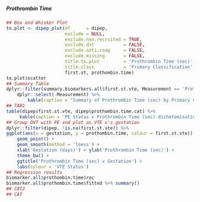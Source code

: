 ##### Prothrombin Time

```r
## Box and Whisker Plot
to.plot <- dipep_plot(df      = dipep,
                      exclude = NULL,
                      exclude.non.recruited = TRUE,
                      exclude.dvt           = FALSE,
                      exclude.anti.coag     = FALSE,
                      exclude.missing       = FALSE,
                      title.to.plot         = 'Prothrombin Time (sec)',
                      title.class           = 'Primary Classification',
                      first.st, prothombin.time)
to.plot$scatter
## Summary Table
dplyr::filter(summary.biomarkers.all$first.st.vte, Measurement == 'Prothrombin Time') %>%
    dplyr::select(-Measurement) %>%
        kable(caption = "Summary of Prothrombin Time (sec) by Primary Classification")
## TAB1
table(dipep$first.st.vte, dipep$prothombin.time.cat) %>%
     kable(caption = 'PE Status v Prothrombin Time (sec) dichotomisation')
## Group DVT with PE and plot as VTE v's gestation
dplyr::filter(dipep, !is.na(first.st.vte)) %>%
ggplot(aes(x = gestation, y = prothombin.time, colour = first.st.vte)) +
    geom_point() +
    geom_smooth(method = 'loess') +
    xlab('Gestation (days)') + ylab('Prothrombin Time (sec)') +
    theme_bw() +
    ggtitle('Prothrombin Time (sec) v Gestation') +
    labs(colour = 'VTE Status')
## Regression results
biomarker.all$prothombin.time$roc
biomarker.all$prothombin.time$fitted %>% summary()
## CAT2
## CAT

```
